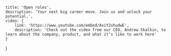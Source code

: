 <!-- markdownlint-disable first-line-h1 -->


    title: 'Open roles',
    description: 'Your next big career move. Join us and unlock your potential.',
    video: {
        link: 'https://www.youtube.com/embed/AxiY2xhudwE',
        description: 'Check out the video from our CEO, Andrew Skalkin, to learn about the company, product, and what it’s like to work here'
    }
}

<LayoutHeader meta={meta}/>

<div className="row py-5">
    <LeadSoftwareEngineer/>
    <ScientificApplicationDeveloper/>
    <MiddleFullStackEngineer/>
    <SeniorSoftwareEnginner/>
    <SeniorScientificBusinessAnalyst/>
    <MiddleDevOps/>
    <EngineeringManager/>
</div>
